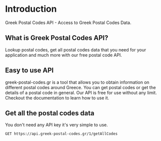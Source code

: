# Introduction
 
Greek Postal Codes API - Access to Greek Postal Codes Data.

## What is Greek Postal Codes API?

Lookup postal codes, get all postal codes data that you need for your application and much more with our free postal code API.

## Easy to use API

greek-postal-codes.gr is a tool that allows you to obtain information on different postal codes around Greece. You can get postal codes or get the details of a postal code in general.
Our API is free for use without any limit. Checkout the documentation to learn how to use it.

## Get all the postal codes data


You don't need any API key it's very simple to use.

```shell filename="getAllCodes" {3} copy
GET https://api.greek-postal-codes.gr/1/getAllCodes
```
